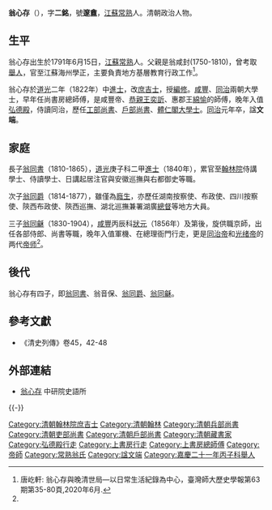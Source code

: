 {{明清人物信息框
| 姓名 = 翁心存
| 原名 =
| 圖片名稱= 翁心存.jpg
| 圖片大小 = 220px
| 圖片說明 = 
| 最高職務 = 戶部尚書體仁閣大學士
| 國家 = 大清
| 籍貫 = [[江蘇|江蘇]][[蘇州府|蘇州府]][[常熟縣|常熟縣]]
| 族裔 = 漢族
| 旗籍 = 
| 字號 = 字二銘，號邃盦
| 諡號 = 文端
| 出生日期 = 乾隆五十六年辛亥五月十四日（1791年6月15日）
| 出生地點 =
| 逝世日期 = 同治元年壬戌十一月初七日〔{{dda|1862|12|27|1791|6|15}}〕
| 逝世地點 = 
| 墓葬 =
| 配偶 = 許氏
| 親屬 =（子）[[翁同書|翁同書]]、[[翁同龢|翁同-{龢}-]]
| 出身 = 
*嘉慶丙子科舉人
*道光二年（1822年）壬午恩科進士出身
| 經歷 = 
| 著作 =
}}

'''翁心存'''（{{bd|1791年|6月15日|1862年|12月27日|catIdx=W}}），字'''二銘'''，號'''邃盦'''，[[江蘇|江蘇]][[常熟|常熟]]人。清朝政治人物。

==生平==
翁心存出生於1791年6月15日，[[江蘇|江蘇]][[常熟|常熟]]人。父親是翁咸封(1750-1810)，曾考取[[舉人|舉人]]，官至江蘇海州學正，主要負責地方基層教育行政工作<ref name="#1">唐屹軒: 翁心存與晚清世局—以日常生活紀錄為中心，臺灣師大歷史學報第63期第35-80頁,2020年6月.</ref>。

翁心存於[[道光|道光]]二年（1822年）中[[進士|進士]]，改[[庶吉士|庶吉士]]，授[[編修|編修]]。[[咸豐_(年號)|咸豐]]、[[同治|同治]]兩朝大學士，早年任尚書房總師傅，是咸豐帝、[[恭親王|恭親王]][[奕訢|奕訢]]、惠郡王[[綿愉|綿愉]]的師傅，晚年入值[[弘德殿|弘德殿]]，侍讀同治，歷任[[工部尚書|工部尚書]]、[[戶部尚書|戶部尚書]]、[[體仁閣|體仁閣]][[大學士|大學士]]。[[同治|同治]]元年卒，諡'''文端'''。

==家庭==
長子[[翁同書|翁同書]]（1810-1865），[[道光|道光]]庚子科二甲[[進士|進士]]（1840年），累官至[[翰林院|翰林院]]侍講學士、侍讀學士、日講起居注官與安徽巡撫與右都御史等職。

次子[[翁同爵|翁同爵]]（1814-1877），雖僅為[[廕生|廕生]]，亦歷任湖南按察使、布政使、四川按察使、陝西布政使、陝西巡撫、湖北巡撫兼署湖廣[[總督|總督]]等地方大員。

三子[[翁同龢|翁同龢]]（1830-1904），[[咸豐|咸豐]]丙辰科[[狀元|狀元]]（1856年）及第後，旋供職京師，出任各部侍郎、尚書等職，晚年入值軍機、在總理衙門行走，更是[[同治帝|同治帝]]和[[光绪帝|光绪帝]]的两代[[帝师|帝师]]<ref name="#1"/>。

==後代==
翁心存有四子，即[[翁同書|翁同書]]、翁音保、[[翁同爵|翁同爵]]、[[翁同龢|翁同龢]]。

==參考文獻==
*《清史列傳》卷45，42-48 

==外部連結==
*[http://archive.ihp.sinica.edu.tw/ttscgi/ttsquery?0:0:mctauac:TM%3D%AF%CE%A4%DF%A6s 翁心存] {{Wayback|url=http://archive.ihp.sinica.edu.tw/ttscgi/ttsquery?0:0:mctauac:TM%3D%AF%CE%A4%DF%A6s |date=20200415215433 }} 中研院史語所

{{-}}
{{start box}}
{{s-off}}
{{succession box|[[魏元烺|魏元烺]]|[[周祖培|周祖培]]|[[清朝兵部尚书列表#兵部漢尚書|兵部漢尚書]]|<small>咸豐四年九月乙未－咸豐四年十一月庚寅<br>（1854年11月19日－1855年1月13日）</small>}}
{{succession box|[[賈楨|賈楨]]|[[周祖培|周祖培]]|[[清朝吏部尚书列表#吏部汉尚书|吏部漢尚書]]|<small>咸豐四年十一月庚寅－咸豐六年十一月癸酉<br>（1855年1月13日－1856年12月16日）</small>}}
{{succession box|[[朱鳳標|朱鳳標]]|[[朱鳳標|朱鳳標]]|[[清朝户部尚书列表#户部汉尚书|戶部漢尚書]]|<small>咸豐六年十一月癸酉－咸豐八年九月壬午<br>（1856年12月16日－1858年10月16日）</small>}}
{{end box}}

{{常熟翁氏}}
{{道光二年壬午恩科殿試金榜}}
{{清朝入祀賢良祠}}
{{權威控制}}
{{DEFAULTSORT:Weng翁}}
[[Category:清朝翰林院庶吉士|Category:清朝翰林院庶吉士]]
[[Category:清朝翰林|Category:清朝翰林]]
[[Category:清朝兵部尚書|Category:清朝兵部尚書]]
[[Category:清朝吏部尚書|Category:清朝吏部尚書]]
[[Category:清朝戶部尚書|Category:清朝戶部尚書]]
[[Category:清朝藏書家|Category:清朝藏書家]]
[[Category:弘德殿行走|Category:弘德殿行走]]
[[Category:上書房行走|Category:上書房行走]]
[[Category:上書房總師傅|Category:上書房總師傅]]
[[Category:帝師|Category:帝師]]
[[Category:常熟翁氏|Category:常熟翁氏]]
[[Category:諡文端|Category:諡文端]]
[[Category:嘉慶二十一年丙子科舉人|Category:嘉慶二十一年丙子科舉人]]